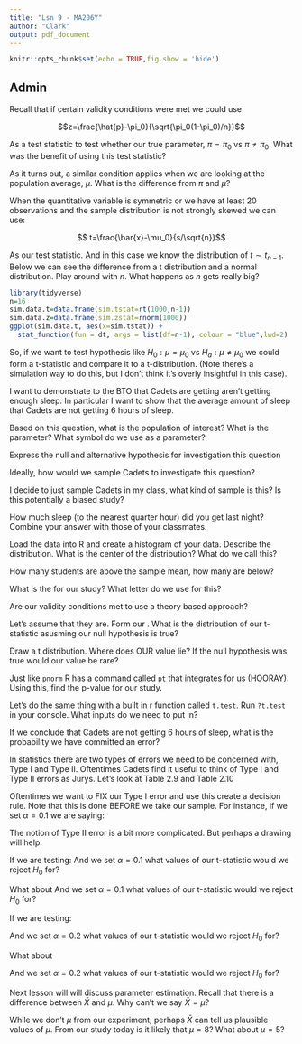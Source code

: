 ```yaml
---
title: "Lsn 9 - MA206Y"
author: "Clark"
output: pdf_document
---
```


```r
knitr::opts_chunk$set(echo = TRUE,fig.show = 'hide')
```

## Admin

Recall that if certain validity conditions were met we could use

$$z=\frac{\hat{p}-\pi_0}{\sqrt{\pi_0(1-\pi_0)/n}}$$

As a test statistic to test whether our true parameter, $\pi=\pi_0$ vs $\pi \neq \pi_0$.  What was the benefit of using this test statistic?

\vspace{.5in}

As it turns out, a similar condition applies when we are looking at the population average, $\mu$.  What is the difference from $\pi$ and $\mu$?

\vspace{.5in}

When the quantitative variable is symmetric or we have at least 20 observations and the sample distribution is not strongly skewed we can use:

$$ t=\frac{\bar{x}-\mu_0}{s/\sqrt{n}}$$

As our test statistic.  And in this case we know the distribution of $t\sim t_{n-1}$.  Below we can see the difference from a t distribution and a normal distribution.  Play around with $n$.  What happens as $n$ gets really big?

```r
library(tidyverse)
n=16
sim.data.t=data.frame(sim.tstat=rt(1000,n-1))
sim.data.z=data.frame(sim.zstat=rnorm(1000))
ggplot(sim.data.t, aes(x=sim.tstat)) +
  stat_function(fun = dt, args = list(df=n-1), colour = "blue",lwd=2)
```

So, if we want to test hypothesis like $H_0: \mu=\mu_0$ vs $H_a: \mu\neq \mu_0$ we could form a t-statistic and compare it to a t-distribution.  (Note there's a simulation way to do this, but I don't think it's overly insightful in this case).


I want to demonstrate to the BTO that Cadets are getting aren't getting enough sleep.  In particular I want to show that the average amount of sleep that Cadets are not getting 6 hours of sleep.

Based on this question, what is the population of interest?  What is the parameter?  What symbol do we use as a parameter?

\vspace{.5in}

Express the null and alternative hypothesis for investigation this question

\vspace{.5in}

Ideally, how would we sample Cadets to investigate this question?

\vspace{.5in}

I decide to just sample Cadets in my class, what kind of sample is this?  Is this potentially a biased study?

\vspace{.5in}

How much sleep (to the nearest quarter hour) did you get last night?  Combine your answer with those of your classmates.

Load the data into R and create a histogram of your data.  Describe the distribution.  What is the center of the distribution?  What do we call this?

\vspace{.5in}

How many students are above the sample mean, how many are below?

\vspace{.5in}

What is the \textbf{sample standard deviation} for our study?  What letter do we use for this?

\vspace{.5in}

Are our validity conditions met to use a theory based approach?

\vspace{.5in}

Let's assume that they are.  Form our \textbf{t statistic}.  What is the distribution of our t-statistic asusming our null hypothesis is true?

\vspace{.5in}

Draw a t distribution.  Where does OUR value lie?  If the null hypothesis was true would our value be rare?

\vspace{.5in}

Just like `pnorm`  R has a command called `pt` that integrates for us (HOORAY).  Using this, find the p-value for our study.

\vspace{.5in}

Let's do the same thing with a built in r function called `t.test`.  Run `?t.test` in your console.  What inputs do we need to put in?
\vspace{.5in}

If we conclude that Cadets are not getting 6 hours of sleep, what is the probability we have committed an error?

\vspace{.5in}

In statistics there are two types of errors we need to be concerned with, Type I and Type II.  Oftentimes Cadets find it useful to think of Type I and Type II errors as Jurys.  Let's look at Table 2.9 and Table 2.10

\vspace{1.5in}

Oftentimes we want to FIX our Type I error and use this create a decision rule.  Note that this is done BEFORE we take our sample.  For instance, if we set $\alpha=0.1$ we are saying:

\vspace{1.in}

The notion of Type II error is a bit more complicated.  But perhaps a drawing will help:

\vspace{1.in}

If we are testing:
\begin{align*}
&H_0: \mu = 6 \\
&H_a: \mu < 6
\end{align*}
And we set $\alpha=0.1$ what values of our t-statistic would we reject $H_0$ for?

\vspace{1.in}


What about
\begin{align*}
&H_0: \mu = 6 \\
&H_a: \mu > 6
\end{align*}
And we set $\alpha=0.1$ what values of our t-statistic would we reject $H_0$ for?

\vspace{1.in}

If we are testing:

\begin{align*}
&H_0: \mu = 6 \\
&H_a: \mu < 6
\end{align*}

And we set $\alpha=0.2$ what values of our t-statistic would we reject $H_0$ for?

\vspace{1.in}


What about
\begin{align*}
&H_0: \mu = 6 \\
&H_a: \mu \neq 6
\end{align*}

And we set $\alpha=0.2$ what values of our t-statistic would we reject $H_0$ for?


\vspace{1.in}

Next lesson will will discuss parameter estimation.  Recall that there is a difference between $\bar{X}$ and $\mu$.  Why can't we say $\bar{X}=\mu$?  

\vspace{.5in}

While we don't \textit{know} $\mu$ from our experiment, perhaps $\bar{X}$ can tell us plausible values of $\mu$.  From our study today is it likely that $\mu=8$?  What about $\mu=5$?